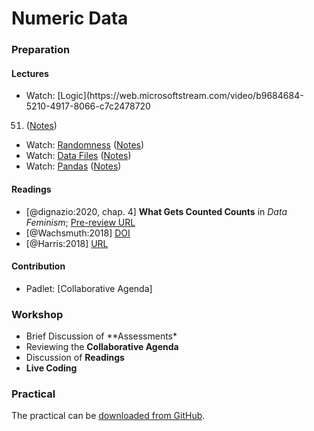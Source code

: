 # Numeric Data

### Preparation

#### Lectures

- Watch: [Logic](https://web.microsoftstream.com/video/b9684684-5210-4917-8066-c7c2478720
51) ([Notes](https://github.com/jreades/i2p/blob/master/lectures/5.1-Logic.md))
- Watch: [Randomness](https://web.microsoftstream.com/video/18ee48e3-81d9-42d2-9e24-d434a
9aa06ce) ([Notes](https://github.com/jreades/i2p/blob/master/lectures/5.2-Randomness.md))
- Watch: [Data Files](https://web.microsoftstream.com/video/465db9d5-fc82-42f7-ada4-089a0
1de1d7b) ([Notes](https://github.com/jreades/i2p/blob/master/lectures/5.3-Files.md))
- Watch: [Pandas](https://web.microsoftstream.com/video/ce84fd59-b44f-40cb-804b-593613053
e24) ([Notes](https://github.com/jreades/i2p/blob/master/lectures/5.4-Pandas.md))

#### Readings

- [@dignazio:2020, chap. 4] **What Gets Counted Counts** in *Data Feminism*; [Pre-review
URL](https://bookbook.pubpub.org/pub/rykaknh1)
- [@Wachsmuth:2018] [DOI](https://doi.org/10.1177%2F0308518X18778038)
- [@Harris:2018] [URL](https://www.theguardian.com/commentisfree/2018/feb/12/profiteers-k
illing-airbnb-erode-communities)

#### Contribution

- Padlet: [Collaborative Agenda]

### Workshop

- Brief Discussion of **Assessments*
- Reviewing the **Collaborative Agenda**
- Discussion of **Readings**
- **Live Coding**

### Practical

The practical can be [downloaded from GitHub](https://github.com/jreades/i2p/blob/master/practicals/Practical-05-Numeric_Data.ipynb).
